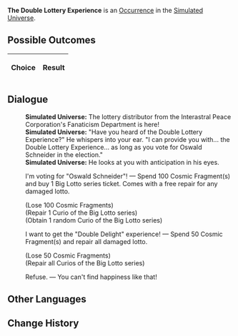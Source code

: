 {{Simulated Universe Event Infobox
|title         = The Double Lottery Experience
|image         = Random Event Bond.png
|type          =
|domains_su    = Occurrence
|domains_ext   = Occurrence
|domains_swarm = 
|domains_gng   = 
|requirements  =
|prev          = 
|next          = 
|indexRewards  =
|characters    = 
}}
'''The Double Lottery Experience''' is an [[Simulated Universe/Occurrence|Occurrence]] in the [[Simulated Universe]].

==Possible Outcomes==
{| class="article-table"
!Choice
!Result

|}

<!--
==Gameplay Notes==

-->
==Dialogue==
{{Dialogue Start}}
:'''Simulated Universe:''' The lottery distributor from the Interastral Peace Corporation's Fanaticism Department is here!
:'''Simulated Universe:''' "Have you heard of the Double Lottery Experience?" He whispers into your ear. "I can provide you with... the Double Lottery Experience... as long as you vote for Oswald Schneider in the election."
:'''Simulated Universe:''' He looks at you with anticipation in his eyes.
:{{DIcon|Star}} I'm voting for "Oswald Schneider"! &mdash; Spend 100 Cosmic Fragment(s) and buy 1 Big Lotto series ticket. Comes with a free repair for any damaged lotto.
:;(Lose 100 Cosmic Fragments)
:;(Repair 1 Curio of the Big Lotto series)
:;(Obtain 1 random Curio of the Big Lotto series)
:{{DIcon|Star}} I want to get the "Double Delight" experience! &mdash; Spend 50 Cosmic Fragment(s) and repair all damaged lotto.
:;(Lose 50 Cosmic Fragments)
:;(Repair all Curios of the Big Lotto series)
:{{DIcon|Star}} Refuse. &mdash; You can't find happiness like that!
{{Dialogue End}}

==Other Languages==
{{Other Languages
|en   = The Double Lottery Experience
|zhs  = 双乐透体验
|zht  = 雙樂透體驗
|ja   = ダブルロッタリー{{Rubi|体験|たいけん}}
|ko   = 더블 로또 체험
|es   = La experiencia de la doble lotería
|fr   = L'expérience de la double loterie
|ru   = Двойная лотерея
|th   = ประสบการณ์ลอตเตอรี่คูณสอง
|vi   = Trải Nghiệm Xổ Số Kép
|de   = Erfahrung der Doppellotterie
|id   = Pengalaman Lotre Ganda
|pt   = A Experiência de Loteria Dupla
}}

==Change History==
{{Change History|<!--unknown-->}}
